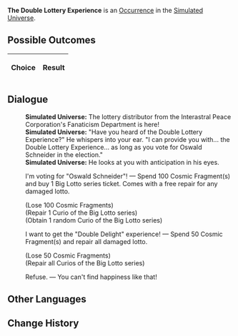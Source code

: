 {{Simulated Universe Event Infobox
|title         = The Double Lottery Experience
|image         = Random Event Bond.png
|type          =
|domains_su    = Occurrence
|domains_ext   = Occurrence
|domains_swarm = 
|domains_gng   = 
|requirements  =
|prev          = 
|next          = 
|indexRewards  =
|characters    = 
}}
'''The Double Lottery Experience''' is an [[Simulated Universe/Occurrence|Occurrence]] in the [[Simulated Universe]].

==Possible Outcomes==
{| class="article-table"
!Choice
!Result

|}

<!--
==Gameplay Notes==

-->
==Dialogue==
{{Dialogue Start}}
:'''Simulated Universe:''' The lottery distributor from the Interastral Peace Corporation's Fanaticism Department is here!
:'''Simulated Universe:''' "Have you heard of the Double Lottery Experience?" He whispers into your ear. "I can provide you with... the Double Lottery Experience... as long as you vote for Oswald Schneider in the election."
:'''Simulated Universe:''' He looks at you with anticipation in his eyes.
:{{DIcon|Star}} I'm voting for "Oswald Schneider"! &mdash; Spend 100 Cosmic Fragment(s) and buy 1 Big Lotto series ticket. Comes with a free repair for any damaged lotto.
:;(Lose 100 Cosmic Fragments)
:;(Repair 1 Curio of the Big Lotto series)
:;(Obtain 1 random Curio of the Big Lotto series)
:{{DIcon|Star}} I want to get the "Double Delight" experience! &mdash; Spend 50 Cosmic Fragment(s) and repair all damaged lotto.
:;(Lose 50 Cosmic Fragments)
:;(Repair all Curios of the Big Lotto series)
:{{DIcon|Star}} Refuse. &mdash; You can't find happiness like that!
{{Dialogue End}}

==Other Languages==
{{Other Languages
|en   = The Double Lottery Experience
|zhs  = 双乐透体验
|zht  = 雙樂透體驗
|ja   = ダブルロッタリー{{Rubi|体験|たいけん}}
|ko   = 더블 로또 체험
|es   = La experiencia de la doble lotería
|fr   = L'expérience de la double loterie
|ru   = Двойная лотерея
|th   = ประสบการณ์ลอตเตอรี่คูณสอง
|vi   = Trải Nghiệm Xổ Số Kép
|de   = Erfahrung der Doppellotterie
|id   = Pengalaman Lotre Ganda
|pt   = A Experiência de Loteria Dupla
}}

==Change History==
{{Change History|<!--unknown-->}}
